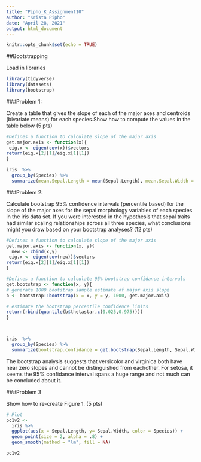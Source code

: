 ---
title: "Pipho_K_Assignment10"
author: "Krista Pipho"
date: "April 28, 2021"
output: html_document
---

```{r setup, include=FALSE}
knitr::opts_chunk$set(echo = TRUE)
```

##Bootstrapping 

Load in libraries

```{r message=FALSE, warning = FALSE}

library(tidyverse)
library(datasets)
library(bootstrap)

```


###Problem 1:

Create a table that gives the slope of each of the major axes and centroids (bivariate means) for each species.Show how to compute the values in the table below (5 pts)

```{r, message=FALSE, warning = FALSE}

#Defines a function to calculate slope of the major axis
get.major.axis <- function(x){
 eig.x <- eigen(cov(x))$vectors
return(eig.x[2][1]/eig.x[1][1])
}

iris  %>%
  group_by(Species) %>%
  summarize(mean.Sepal.Length = mean(Sepal.Length), mean.Sepal.Width = mean(Sepal.Width),major.axis.slope = get.major.axis(cbind(Sepal.Length, Sepal.Width)))

```

###Problem 2: 

Calculate bootstrap 95% confidence intervals (percentile based) for the slope of the major axes for the sepal morphology variables of each species in the iris data set. If you were interested in the hypothesis that sepal traits had similar scaling relationships across all three species, what conclusions might you draw based on your bootstrap analyses? (12 pts)

```{r,  message=FALSE, warning = FALSE}

#Defines a function to calculate slope of the major axis
get.major.axis <- function(x, y){
  new <- cbind(x,y)
 eig.x <- eigen(cov(new))$vectors
return(eig.x[2][1]/eig.x[1][1])
}

#Defines a function to calculate 95% bootstrap confidance intervals
get.bootstrap <- function(x, y){
# generate 1000 bootstrap sample estimate of major axis slope
b <- bootstrap::bootstrap(x = x, y = y, 1000, get.major.axis)

# estimate the bootstrap percentile confidence limits
return(rbind(quantile(b$thetastar,c(0.025,0.975))))
}



iris  %>%
  group_by(Species) %>%
  summarize(bootstrap.confidance = get.bootstrap(Sepal.Length, Sepal.Width))

```


The bootstrap analysis suggests that versicolor and virginica both have near zero slopes and cannot be distinguished from eachother. For setosa, it seems the 95% confidance interval spans a huge range and not much can be concluded about it. 

###Problem 3

Show how to re-create Figure 1. (5 pts)

```{r, message=FALSE, warning = FALSE}

# Plot
pc1v2 <-
  iris %>%
  ggplot(aes(x = Sepal.Length, y= Sepal.Width, color = Species)) +
  geom_point(size = 2, alpha = .8) +
  geom_smooth(method = "lm", fill = NA)

pc1v2
```

